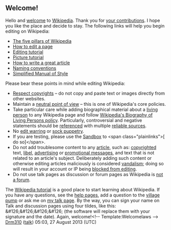 <article id="40367523" title=User talk:Arthistoryforeveryone>
	<talkpage id="40367523" title="User talk:Arthistoryforeveryone">

== Welcome! ==
Hello and [[Wikipedia:Welcome, newcomers|welcome]] to [[Wikipedia]]. Thank you for [[Special:Contributions/Arthistoryforeveryone|your contributions]]. I hope you like the place and decide to stay. The following links will help you begin editing on Wikipedia:
*[[Wikipedia:Five pillars|The five pillars of Wikipedia]]
*[[Wikipedia:How to edit a page|How to edit a page]]
*[[Wikipedia:Tutorial|Editing tutorial]]
*[[Wikipedia:Picture tutorial|Picture tutorial]]
*[[Wikipedia:How to write a great article|How to write a great article]]
*[[Wikipedia:Naming conventions|Naming conventions]]
*[[Wikipedia:Simplified Manual of Style|Simplified Manual of Style]]

;Please bear these points in mind while editing Wikipedia:
* [[Wikipedia:Copyrights|Respect copyrights]] – do not copy and paste text or images directly from other websites.
* Maintain a [[Wikipedia:Neutral point of view|neutral point of view]] – this is one of Wikipedia's core policies.
* Take particular care while adding biographical material about a [[Wikipedia:Biographies of living persons|living person]] to any Wikipedia page and follow [[Wikipedia:Biographies of living persons|Wikipedia's Biography of Living Persons policy]]. Particularly, controversial and negative statements should be [[Help:Introduction to referencing/1|referenced]] with multiple [[Wikipedia:Reliable sources|reliable sources]].
* No [[Wikipedia:Edit warring|edit warring]] or [[Wikipedia:Sock puppetry|sock puppetry]].
* If you are testing, please use the [[Wikipedia:Sandbox|Sandbox]] to &lt;span class=&quot;plainlinks&quot;&gt;[{{fullurl:Wikipedia:Sandbox|action=edit}} do so]&lt;/span&gt;.
* Do not add troublesome content to any [[Wikipedia:What is an article|article]], such as: [[copyright]]ed text, [[Wikipedia:Libel|libel]], [[WP:ARTSPAM|advertising]] or [[WP:NOTADVERTISING|promotional messages]], and text that is not related to an article's subject. Deliberately adding such content or otherwise editing articles maliciously is considered [[Wikipedia:Vandalism|vandalism]]; doing so will result in your account or IP being [[WP:BLOCK|blocked from editing]].
* Do not use talk pages as discussion or forum pages as Wikipedia is [[WP:NOT#FORUM|not a forum]].

The [[Wikipedia:Tutorial|Wikipedia tutorial]] is a good place to start learning about Wikipedia. If you have any questions, see the [[Wikipedia:Help|help pages]], add a question to the [[Wikipedia:village pump|village pump]] or ask me on [[User talk:Drm310|my talk page]]. By the way, you can sign your name on Talk and discussion pages using four tildes, like this: &amp;#126;&amp;#126;&amp;#126;&amp;#126; (the software will replace them with your signature and the date). Again, welcome!&lt;!-- Template:Welcomelaws --&gt; [[User:Drm310|Drm310]] ([[User talk:Drm310|talk]]) 05:03, 27 August 2013 (UTC)
	</talkpage>
</article>